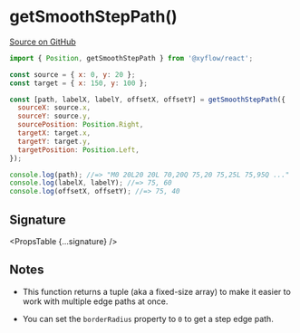 
# getSmoothStepPath()

[Source on GitHub](https://github.com/wbkd/react-flow/blob/f919cb152dd5a92ec3b4d7e4568ffe099bc2af39/packages/system/src/utils/edges/smoothstep-edge.ts#L193)

```js
import { Position, getSmoothStepPath } from '@xyflow/react';

const source = { x: 0, y: 20 };
const target = { x: 150, y: 100 };

const [path, labelX, labelY, offsetX, offsetY] = getSmoothStepPath({
  sourceX: source.x,
  sourceY: source.y,
  sourcePosition: Position.Right,
  targetX: target.x,
  targetY: target.y,
  targetPosition: Position.Left,
});

console.log(path); //=> "M0 20L20 20L 70,20Q 75,20 75,25L 75,95Q ..."
console.log(labelX, labelY); //=> 75, 60
console.log(offsetX, offsetY); //=> 75, 40
```

## Signature

<PropsTable {...signature} />

## Notes

- This function returns a tuple (aka a fixed-size array) to make it easier to
  work with multiple edge paths at once.

- You can set the `borderRadius` property to `0` to get a step edge path.
